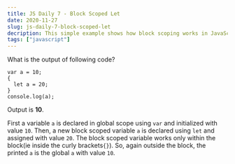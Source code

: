 ```yaml
---
title: JS Daily 7 - Block Scoped Let
date: 2020-11-27
slug: js-daily-7-block-scoped-let
decription: This simple example shows how block scoping works in JavaScript using let keyword.
tags: ["javascript"]
---
```



What is the output of following code?

```javascript{numberLines: true}
var a = 10;
{
  let a = 20;
}
console.log(a);
```

<Divider />

Output is **10**.

First a variable `a` is declared in global scope using `var` and initialized with value `10`. Then, a new block scoped variable `a` is declared using `let` and assigned with value `20`. The block scoped variable works only within the block(ie inside the curly brackets`{}`).
So, again outside the block, the printed `a` is the global `a` with value `10`.
